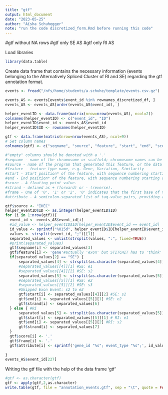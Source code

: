 ```yaml
---
title: "gtf"
output: html_document
date: "2023-05-25"
author: "Aïsha Schuhegger"
note: "run the code discretized_form.Rmd before running this code" 
---
```


#gtf without NA rows
#gtf only SE AS
#gtf only RI AS 


Load libraries
```r
library(data.table)
```

Create data frame that contains the necessary information (events belonging to the Alternatively Spliced Cluster of RI and SE) regarding the gtf annotation format.  
```r
events <- fread("/nfs/home/students/a.schuhe/template/events.csv.gz")

events_AS <- events[events$event_id %in% rownames_discretized_df, ]
events_AS <- events_AS[order(events_AS$event_id), ]

helper_eventID <- data.frame(matrix(nrow=nrow(events_AS), ncol=2))
colnames(helper_eventID) <- c("event_id", "ID")
helper_eventID$event_id <- events_AS$event_id
helper_eventID$ID <- rownames(helper_eventID)

gtf <- data.frame(matrix(nrow=nrow(events_AS), ncol=9))
# Set column names
colnames(gtf) <- c("seqname", "source", "feature", "start", "end", "score", "strand", "frame", "attribute")

#"empty" columns should be denoted with a '.'
#seqname - name of the chromosome or scaffold; chromosome names can be given with or without the 'chr' prefix. 
#source - name of the program that generated this feature, or the data source (database or project name)
#feature - feature type name, e.g. Gene, Variation, Similarity
#start - Start position* of the feature, with sequence numbering starting at 1.
#end - End position* of the feature, with sequence numbering starting at 1.
#score - A floating point value.
#strand - defined as + (forward) or - (reverse).
#frame - One of '0', '1' or '2'. '0' indicates that the first base of the feature is the first base of a codon, '1' that the second base is the first base of a codon, and so on..
#attribute - A semicolon-separated list of tag-value pairs, providing additional information about each feature.

gtf$source <- "IHEC"
helper_eventID$ID <- as.integer(helper_eventID$ID)
for (i in 1:nrow(gtf)){
  event_id <- events_AS$event_id[i]
  #id_value <- helper_eventID$ID[helper_eventID$event_id == event_id]
  id_value <- sprintf("%015d", helper_eventID$ID[helper_eventID$event_id == rownames(temp_df[i,])])
  values <- strsplit(event_id, ";")[[1]]
  separated_values <- unlist(strsplit(values, ":", fixed=TRUE))
  #print(separated_values)
  gtf$seqname[i] <- separated_values[3]
  gtf$feature[i] <- 'gene'#actually 'exon' but STITCHIT has to 'think' that it is a gene 
  if(separated_values[2] == "SE") {
      separated_values[4] <- strsplit(as.character(separated_values[4]), "-", fixed = TRUE)
      #separated_values[[4]][1] #SE: e1
      #separated_values[[4]][2] #SE: s2
      separated_values[5] <- strsplit(as.character(separated_values[5]), "-", fixed = TRUE)
      #separated_values[[5]][1] #SE: e2
      #separated_values[[5]][2] #SE: s3
      #Skipped Exon Event: s2 to e2
      gtf$start[i] <- separated_values[[4]][2] #SE: s2 
      gtf$end[i] <- separated_values[[5]][1] #SE: e2
      gtf$strand[i] <- separated_values[6]
  } else { #RI
      separated_values[5] <- strsplit(as.character(separated_values[5]), "-", fixed=TRUE)
      gtf$start[i] <- separated_values[[5]][1] # RI: e1
      gtf$end[i] <- separated_values[[5]][2] #RI: s2
      gtf$strand[i] <- separated_values[7]
  }
  gtf$score[i] <- '.'
  gtf$frame[i] <- '.'
  gtf$attribute[i] <- sprintf('gene_id "%s"; event_type "%s";', id_value, separated_values[2]) #gene_id = event_id and ";" is transformed to "_" and Skipped Exon or Retained Intron 
  
}
events_AS$event_id[227]
```

Writing the gtf file with the help of the data frame 'gtf'
```r
#gtf <- as.character(gtf)
gtf <- apply(gtf,2,as.character)
write.table(gtf, file = "annotation_events.gtf", sep = "\t", quote = FALSE, row.names = FALSE)

```

